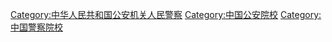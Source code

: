 {{Catmore}}

[[Category:中华人民共和国公安机关人民警察|Category:中华人民共和国公安机关人民警察]]
[[Category:中国公安院校|Category:中国公安院校]]
[[Category:中国警察院校|Category:中国警察院校]]